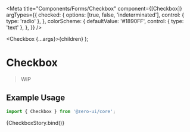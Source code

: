 
<Meta
  title="Components/Forms/Checkbox"
  component={[Checkbox]}
  argTypes={{
    checked: {
      options: [true, false, 'indeterminated'],
      control: { type: 'radio' },
    },
    colorScheme: {
      defaultValue: '#1890FF',
      control: { type: 'text' },
    },
  }}
/>

  <Checkbox {...args}>{children}</Checkbox>
);

# Checkbox

> WIP

## Example Usage

```jsx
import { Checkbox } from '@zero-ui/core';
```

<Canvas columns={2} withSource="close">
  <Story
    name="Checkbox"
    args={{
      disabled: false,
      boxSize: '$3',
      children: 'Label',
    }}
  >
    {CheckboxStory.bind()}
  </Story>
</Canvas>

<ArgsTable of={Checkbox} />
